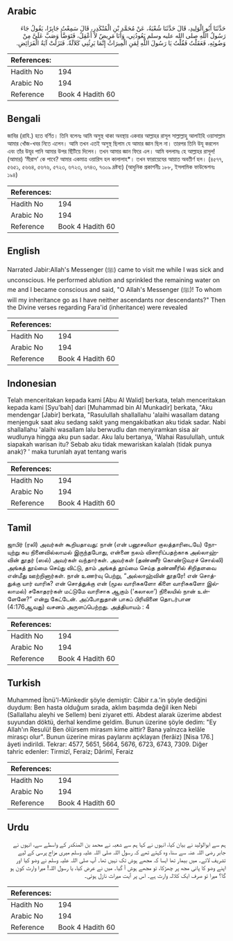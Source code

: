 ## Arabic


<div dir="rtl" lang="ar" style={{fontSize:'larger',backgroundColor:'#f8f9fa',padding:20}}>
حَدَّثَنَا أَبُو الْوَلِيدِ، قَالَ حَدَّثَنَا شُعْبَةُ، عَنْ مُحَمَّدِ بْنِ الْمُنْكَدِرِ، قَالَ سَمِعْتُ جَابِرًا، يَقُولُ جَاءَ رَسُولُ اللَّهِ صلى الله عليه وسلم يَعُودُنِي، وَأَنَا مَرِيضٌ لاَ أَعْقِلُ، فَتَوَضَّأَ وَصَبَّ عَلَىَّ مِنْ وَضُوئِهِ، فَعَقَلْتُ فَقُلْتُ يَا رَسُولَ اللَّهِ لِمَنِ الْمِيرَاثُ إِنَّمَا يَرِثُنِي كَلاَلَةٌ‏.‏ فَنَزَلَتْ آيَةُ الْفَرَائِضِ‏.‏
</div>
<div style={{backgroundColor:'#f8f9fa',padding:20, marginBottom: 10}}><table> <thead> <tr> <th>References:</th> <th></th> </tr> </thead> <tbody><tr><td>Hadith No</td><td>194</td></tr><tr><td>Arabic No</td><td>194</td></tr><tr><td>Reference</td><td>Book 4 Hadith 60</td></tr></tbody></table></div>

## Bengali


<div dir="ltr" lang="bn" style={{fontSize:'larger',backgroundColor:'#f8f9fa',padding:20}}>
জাবির (রাযি.) হতে বর্ণিত। তিনি বলেনঃ আমি অসুস্থ থাকা অবস্থায় একবার আল্লাহর রাসূল সাল্লাল্লাহু আলাইহি ওয়াসাল্লাম আমার খোঁজ-খবর নিতে এলেন। আমি তখন এতই অসুস্থ ছিলাম যে আমার জ্ঞান ছিল না। তারপর তিনি উযূ করলেন এবং তাঁর উযূর পানি আমার উপর ছিঁটিয়ে দিলেন। তখন আমার জ্ঞান ফিরে এল। আমি বললামঃ হে আল্লাহর রাসূল! (আমার) ‘মীরাস’ কে পাবে? আমার একমাত্র ওয়ারিস হল কালালাহ*। তখন ফারায়েযের আয়াত অবতীর্ণ হল। (৪৫৭৭, ৫৬৫১, ৫৬৬৪, ৫৬৭৬, ৫৭২৩, ৬৭২৩, ৬৭৪৩, ৭৩০৯ দ্রষ্টব্য) (আধুনিক প্রকাশনীঃ ১৮৮, ইসলামিক ফাউন্ডেশনঃ ১৯৪)
</div>
<div style={{backgroundColor:'#f8f9fa',padding:20, marginBottom: 10}}><table> <thead> <tr> <th>References:</th> <th></th> </tr> </thead> <tbody><tr><td>Hadith No</td><td>194</td></tr><tr><td>Arabic No</td><td>194</td></tr><tr><td>Reference</td><td>Book 4 Hadith 60</td></tr></tbody></table></div>

## English


<div dir="ltr" lang="en" style={{fontSize:'larger',backgroundColor:'#f8f9fa',padding:20}}>
Narrated Jabir:Allah's Messenger (ﷺ) came to visit me while I was sick and unconscious. He performed ablution and sprinkled the remaining water on me and I became conscious and said, "O Allah's Messenger (ﷺ)! To whom will my inheritance go as I have neither ascendants nor descendants?" Then the Divine verses regarding Fara'id (inheritance) were revealed
</div>
<div style={{backgroundColor:'#f8f9fa',padding:20, marginBottom: 10}}><table> <thead> <tr> <th>References:</th> <th></th> </tr> </thead> <tbody><tr><td>Hadith No</td><td>194</td></tr><tr><td>Arabic No</td><td>194</td></tr><tr><td>Reference</td><td>Book 4 Hadith 60</td></tr></tbody></table></div>

## Indonesian


<div dir="ltr" lang="id" style={{fontSize:'larger',backgroundColor:'#f8f9fa',padding:20}}>
Telah menceritakan kepada kami [Abu Al Walid] berkata, telah menceritakan kepada kami [Syu'bah] dari [Muhammad bin Al Munkadir] berkata, "Aku mendengar [Jabir] berkata, "Rasulullah shallallahu 'alaihi wasallam datang menjenguk saat aku sedang sakit yang mengakibatkan aku tidak sadar. Nabi shallallahu 'alaihi wasallam lalu berwudlu dan menyiramkan sisa air wudlunya hingga aku pun sadar. Aku lalu bertanya, 'Wahai Rasulullah, untuk siapakah warisan itu? Sebab aku tidak mewariskan kalalah (tidak punya anak)? ' maka turunlah ayat tentang waris
</div>
<div style={{backgroundColor:'#f8f9fa',padding:20, marginBottom: 10}}><table> <thead> <tr> <th>References:</th> <th></th> </tr> </thead> <tbody><tr><td>Hadith No</td><td>194</td></tr><tr><td>Arabic No</td><td>194</td></tr><tr><td>Reference</td><td>Book 4 Hadith 60</td></tr></tbody></table></div>

## Tamil


<div dir="ltr" lang="ta" style={{fontSize:'larger',backgroundColor:'#f8f9fa',padding:20}}>
ஜாபிர் (ரலி) அவர்கள் கூறியதாவது: நான் (என் பனூசலிமா குலத்தாரிடையே) நோயுற்று சுய நினைவில்லாமல் இருந்தபோது, என்னை நலம் விசாரிப்பதற்காக அல்லாஹ்வின் தூதர் (ஸல்) அவர்கள் வந்தார்கள். அவர்கள் (தண்ணீர் கொண்டுவரச் சொல்லி) அங்கத் தூய்மை செய்து விட்டு, தாம் அங்கத் தூய்மை செய்த தண்ணீரில் சிறிதளவை என்மீது ஊற்றினார்கள். நான் உணர்வு பெற்று, “அல்லாஹ்வின் தூதரே! என் சொத்துக்கு யார் வாரிசு? என் சொத்துக்கு என் (மூல வாரிசுகளோ கிளை வாரிசுகளோ இல்லாமல்) சகோதரர்கள் மட்டுமே வாரிசாக ஆகும் (‘கலாலா’) நிலையில் நான் உள்ளேனே?” என்று கேட்டேன். அப்போதுதான் பாகப் பிரிவினை தொடர்பான (4:176ஆவது) வசனம் அருளப்பெற்றது. அத்தியாயம் : 4
</div>
<div style={{backgroundColor:'#f8f9fa',padding:20, marginBottom: 10}}><table> <thead> <tr> <th>References:</th> <th></th> </tr> </thead> <tbody><tr><td>Hadith No</td><td>194</td></tr><tr><td>Arabic No</td><td>194</td></tr><tr><td>Reference</td><td>Book 4 Hadith 60</td></tr></tbody></table></div>

## Turkish


<div dir="ltr" lang="tr" style={{fontSize:'larger',backgroundColor:'#f8f9fa',padding:20}}>
Muhammed İbnü'l-Münkedir şöyle demiştir: Câbir r.a.'in şöyle dediğini duydum: Ben hasta olduğum sırada, aklım başımda değil iken Nebi (Sallallahu aleyhi ve Sellem) beni ziyaret etti. Abdest alarak üzerime abdest suyundan döktü, derhal kendime geldim. Bunun üzerine şöyle dedim: "Ey Allah'ın Resulü! Ben ölürsem mirasım kime aittir? Bana yalnızca kelâle mirasçı olur". Bunun üzerine miras paylarını açıklayan (ferâiz) [Nisa 176.] âyeti indirildi. Tekrar: 4577, 5651, 5664, 5676, 6723, 6743, 7309. Diğer tahric edenler: Tirmizî, Feraiz; Dârimî, Feraiz
</div>
<div style={{backgroundColor:'#f8f9fa',padding:20, marginBottom: 10}}><table> <thead> <tr> <th>References:</th> <th></th> </tr> </thead> <tbody><tr><td>Hadith No</td><td>194</td></tr><tr><td>Arabic No</td><td>194</td></tr><tr><td>Reference</td><td>Book 4 Hadith 60</td></tr></tbody></table></div>

## Urdu


<div dir="rtl" lang="ur" style={{fontSize:'larger',backgroundColor:'#f8f9fa',padding:20}}>
ہم سے ابوالولید نے بیان کیا، انہوں نے کہا ہم سے شعبہ نے محمد بن المنکدر کے واسطے سے، انہوں نے جابر رضی اللہ عنہ سے سنا، وہ کہتے تھے کہ رسول اللہ صلی اللہ علیہ وسلم میری مزاج پرسی کے لیے تشریف لائے۔ میں بیمار تھا ایسا کہ مجھے ہوش تک نہیں تھا۔ آپ صلی اللہ علیہ وسلم نے وضو کیا اور اپنے وضو کا پانی مجھ پر چھڑکا، تو مجھے ہوش آ گیا۔ میں نے عرض کیا، یا رسول اللہ! میرا وارث کون ہو گا؟ میرا تو صرف ایک کلالہ وارث ہے۔ اس پر آیت میراث نازل ہوئی۔
</div>
<div style={{backgroundColor:'#f8f9fa',padding:20, marginBottom: 10}}><table> <thead> <tr> <th>References:</th> <th></th> </tr> </thead> <tbody><tr><td>Hadith No</td><td>194</td></tr><tr><td>Arabic No</td><td>194</td></tr><tr><td>Reference</td><td>Book 4 Hadith 60</td></tr></tbody></table></div>
